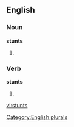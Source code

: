 
==English==

===Noun===
'''stunts'''

# {{plural of |[[stunt]]}}

===Verb===
'''stunts'''

# {{third-person singular of|[[stunt]]}}

[[Category:English plurals]]

[[vi:stunts]]